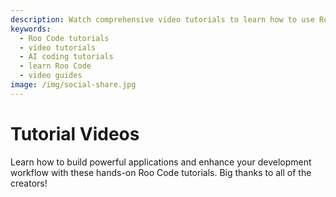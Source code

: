 ```yaml
---
description: Watch comprehensive video tutorials to learn how to use Roo Code effectively. From basics to advanced features, master AI-assisted development.
keywords:
  - Roo Code tutorials
  - video tutorials
  - AI coding tutorials
  - learn Roo Code
  - video guides
image: /img/social-share.jpg
---
```



# Tutorial Videos

Learn how to build powerful applications and enhance your development workflow with these hands-on Roo Code tutorials. Big thanks to all of the creators!

<VideoGrid />